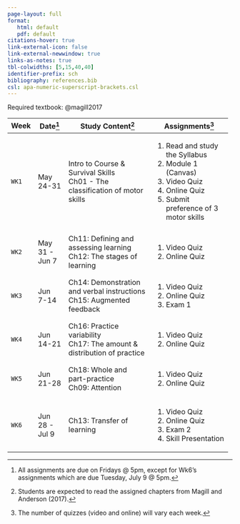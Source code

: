```yaml
---
page-layout: full
format: 
   html: default
   pdf: default
citations-hover: true
link-external-icon: false
link-external-newwindow: true
links-as-notes: true
tbl-colwidths: [5,15,40,40]
identifier-prefix: sch
bibliography: references.bib
csl: apa-numeric-superscript-brackets.csl
---
```


Required textbook: @magill2017

+-------+----------------+----------------------------------------------+-----------------------------------------+
| Week  | Date[^1]       | Study Content[^2]                            | Assignments[^3]                         |
+=======+================+==============================================+=========================================+
| `WK1` | May 24-31      | Intro to Course & Survival Skills\           | 1.  Read and study the Syllabus         |
|       |                | Ch01 - The classification of motor skills    | 2.  Module 1 (Canvas)                   |
|       |                |                                              | 3.  Video Quiz                          |
|       |                |                                              | 4.  Online Quiz                         |
|       |                |                                              | 5.  Submit preference of 3 motor skills |
+-------+----------------+----------------------------------------------+-----------------------------------------+
|       |                |                                              |                                         |
+-------+----------------+----------------------------------------------+-----------------------------------------+
| `WK2` | May 31 - Jun 7 | Ch11: Defining and assessing learning\       | 1.  Video Quiz                          |
|       |                | Ch12: The stages of learning                 | 2.  Online Quiz                         |
+-------+----------------+----------------------------------------------+-----------------------------------------+
|       |                |                                              |                                         |
+-------+----------------+----------------------------------------------+-----------------------------------------+
| `WK3` | Jun 7-14       | Ch14: Demonstration and verbal instructions\ | 1.  Video Quiz                          |
|       |                | Ch15: Augmented feedback                     | 2.  Online Quiz                         |
|       |                |                                              | 3.  Exam 1                              |
+-------+----------------+----------------------------------------------+-----------------------------------------+
|       |                |                                              |                                         |
+-------+----------------+----------------------------------------------+-----------------------------------------+
| `WK4` | Jun 14-21      | Ch16: Practice variability\                  | 1.  Video Quiz                          |
|       |                | Ch17: The amount & distribution of practice  | 2.  Online Quiz                         |
+-------+----------------+----------------------------------------------+-----------------------------------------+
|       |                |                                              |                                         |
+-------+----------------+----------------------------------------------+-----------------------------------------+
| `WK5` | Jun 21-28      | Ch18: Whole and part-practice\               | 1.  Video Quiz                          |
|       |                | Ch09: Attention                              | 2.  Online Quiz                         |
+-------+----------------+----------------------------------------------+-----------------------------------------+
|       |                |                                              |                                         |
+-------+----------------+----------------------------------------------+-----------------------------------------+
| `WK6` | Jun 28 - Jul 9 | Ch13: Transfer of learning                   | 1.  Video Quiz                          |
|       |                |                                              | 2.  Online Quiz                         |
|       |                |                                              | 3.  Exam 2                              |
|       |                |                                              | 4.  Skill Presentation                  |
+-------+----------------+----------------------------------------------+-----------------------------------------+

[^1]: All assignments are due on Fridays \@ 5pm, except for Wk6's assignments which are due Tuesday, July 9 \@ 5pm.

[^2]: Students are expected to read the assigned chapters from Magill and Anderson (2017).

[^3]: The number of quizzes (video and online) will vary each week.
